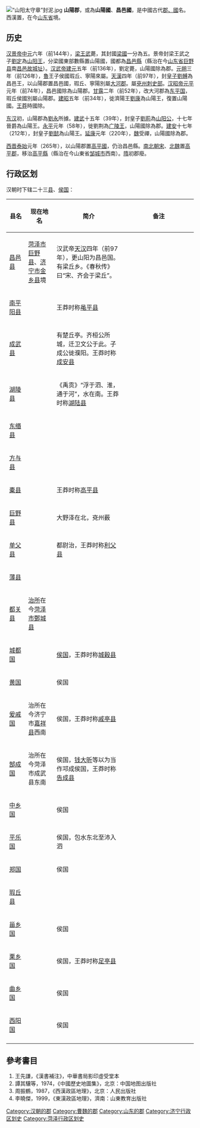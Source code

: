 {{Dablink|关于在今江苏省境同名古郡，参见：[[山阳郡_(东晋)|山阳郡 (东晋)]]。}}
[[File:“山阳太守章”封泥.jpg|thumb]]
'''山陽郡'''，或為'''山陽國'''、'''昌邑國'''，是中國古代[[郡國|郡、國]]名。西漢置，在今[[山东省|山东省]]境。

== 历史 ==

[[汉景帝|汉景帝]][[中元|中元]]六年（前144年），[[劉武_(梁王)|梁王武]]薨，其封國[[梁國_(漢朝)|梁國]]一分為五。景帝封梁王武之子[[刘定_(山阳王)|劉定]]為[[山阳王|山阳王]]，分梁國東部數縣置山陽國，國都為[[昌邑县_(秦朝)|昌邑縣]]（縣治在今[[山东省|山东省]][[巨野县|巨野县]]南[[昌邑故城址|昌邑故城址]]）。[[汉武帝|汉武帝]][[建元_(西汉)|建元]]五年（前136年），劉定薨，山陽國除為郡。[[元朔|元朔]]三年（前126年），[[魯郡|魯]]王子侯國瑕丘、寧陽來屬。[[天汉_(西汉)|天漢]]四年（前97年），封[[皇子|皇子]][[劉髆|劉髆]]為昌邑王，以山陽郡置昌邑國，瑕丘、寧陽別屬[[东平国|大河郡]]。屬[[兗州刺史部|兗州刺史部]]。[[汉昭帝|汉昭帝]][[元平|元平]]元年（前74年），昌邑國除為山陽郡。[[甘露_(西汉)|甘露]]二年（前52年），改大河郡為[[东平国|东平国]]，瑕丘侯國別屬山陽郡。[[建昭|建昭]]五年（前34年），徙濟陽王[[劉康_(定陶王)|劉康]]為山陽王，復置山陽國。[[王莽|王莽]]時國除。

[[东汉|东汉]]初，山陽郡為[[刘永_(新朝)|劉永]]所據。[[建武_(东汉)|建武]]十五年（39年），封皇子[[劉荊|劉荊]]為[[山阳公|山阳公]]，十七年晉爵為山陽王。[[永平_(东汉)|永平]]元年（58年），徙劉荆為[[广陵王|广陵王]]，山陽國除為郡。[[建安_(东汉)|建安]]十七年（212年），封皇子[[劉懿_(漢獻帝子)|劉懿]]為山陽王。[[延康_(东汉)|延康]]元年（220年），[[曹魏|魏]]受禪，山陽國除為郡。

[[西晋|西晋]][[泰始_(西晋)|泰始]]元年（265年），以山陽郡置[[高平郡_(西晉)|高平國]]，仍治昌邑縣。[[南北朝|南北朝]][[刘宋|宋]]、[[北魏|北魏]]置[[高平郡_(西晉)|高平郡]]，移治[[高平县_(新朝)|高平縣]]（縣治在今山東省[[邹城市|邹城市]]西南）。[[隋朝|隋]]初郡廢。

== 行政区划 ==

汉朝时下辖二十三[[县|县]]、[[侯国|侯国]]：
{| border="2" cellpadding="4" cellspacing="1" style="background: #f9f9f9;font-size:95%; border: 1px #aaa solid; border-collapse: collapse;"
|- align="center" bgcolor="#b0c4de"
!width=10%|县名
!width=15%|现在地名
!简介
!备注
|-
|[[昌邑县_(秦朝)|昌邑县]]||[[菏泽市|菏泽市]][[巨野县|巨野县]]、[[济宁市|济宁市]][[金乡县|金乡县]]境||汉武帝[[天汉_(西汉)|天汉]]四年（前97年），更山阳为昌邑国。有梁丘乡。《春秋传》曰“宋、齐会于梁丘”。||
|-
|[[南平阳县|南平阳县]]|| ||王莽时称[[黾平县|黾平县]]||
|-
|[[成武县|成武县]]||||有楚丘亭。齐桓公所城，迁卫文公于此。子成公徙濮阳。王莽时称[[成安县|成安县]]||
|-
|[[湖陵县|湖陵县]]||||《禹贡》“浮于泗、淮，通于河”，水在南。王莽时称[[湖陆县|湖陆县]]||
|-
|[[东缗县|东缗县]]||||||
|-
|[[方与县|方与县]]||||||
|-
|[[橐县|橐县]]||||王莽时称[[高平县_(新朝)|高平县]]||
|-
|[[巨野县|巨野县]]||||大野泽在北，兗州薮||
|-
|[[单父县|单父县]]||||都尉治，王莽时称[[利父县|利父县]]||
|-
|[[薄县|薄县]]||||||
|-
|[[都关县|都关县]]||[[治所|治所]]在今[[菏泽市|菏泽市]][[鄄城县|鄄城县]]||||
|-
|[[城都国|城都国]]||||[[侯国|侯国]]，王莽时称[[城穀县|城穀县]]||
|-
|[[黄侯国|黄国]]||||侯国||
|-
|[[爰戚侯国|爰戚国]]||治所在今济宁市[[嘉祥县|嘉祥县]]西南||侯国，王莽时称[[戚亭县|戚亭县]]||
|-
|[[郜成侯国|郜成国]]||治所在今菏泽市成武县东南||侯国，[[钱大昕|钱大昕]]等以为当作邛成侯国，王莽时称[[告成县|告成县]]||
|-
|[[中乡侯国|中乡国]]||||侯国||
|-
|[[平乐侯国|平乐国]]||||侯国，包水东北至沛入泗||
|-
|[[郑侯国|郑国]]||||侯国||
|-
|[[瑕丘县|瑕丘县]]||||||
|-
|[[甾乡侯国|甾乡国]]||||侯国||
|-
|[[栗乡侯国|栗乡国]]||||侯国，王莽时称[[足亭县|足亭县]]||
|-
|[[曲乡侯国|曲乡国]]||||侯国||
|-
|[[西阳侯国|西阳国]]||||侯国||
|-
|}

==參考書目==
#王先謙，《漢書補注》，中華書局影印虛受堂本
#譚其驤等，1974，《中國歷史地圖集》，北京：中国地图出版社
#周振鶴，1987，《西漢政區地理》，北京：人民出版社 
#李曉傑，1999，《東漢政區地理》，濟南：山東教育出版社

{{西汉行政区划|nocat}}
{{東漢行政區劃|nocat}}
{{三國行政區劃|nocat}}
{{晉朝行政區劃|nocat}}
{{DEFAULTSORT:S}}
[[Category:汉朝的郡|Category:汉朝的郡]]
[[Category:曹魏的郡|Category:曹魏的郡]]
[[Category:山东的郡|Category:山东的郡]]
[[Category:济宁行政区划史|Category:济宁行政区划史]]
[[Category:菏泽行政区划史|Category:菏泽行政区划史]]